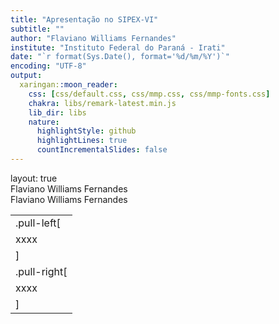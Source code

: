```yaml
---
title: "Apresentação no SIPEX-VI"
subtitle: ""
author: "Flaviano Williams Fernandes"
institute: "Instituto Federal do Paraná - Irati"
date: "`r format(Sys.Date(), format='%d/%m/%Y')`"
encoding: "UTF-8"
output:
  xaringan::moon_reader:
    css: [css/default.css, css/mmp.css, css/mmp-fonts.css]
    chakra: libs/remark-latest.min.js 
    lib_dir: libs
    nature:
      highlightStyle: github
      highlightLines: true
      countIncrementalSlides: false
---
```

layout: true
<div class="my-footer"><span>
Flaviano Williams Fernandes
</span></div>
<div class="my-header"><span>
Flaviano Williams Fernandes
</span></div>
---
.pull-left[
xxxx
]
.pull-right[
xxxx
]
---